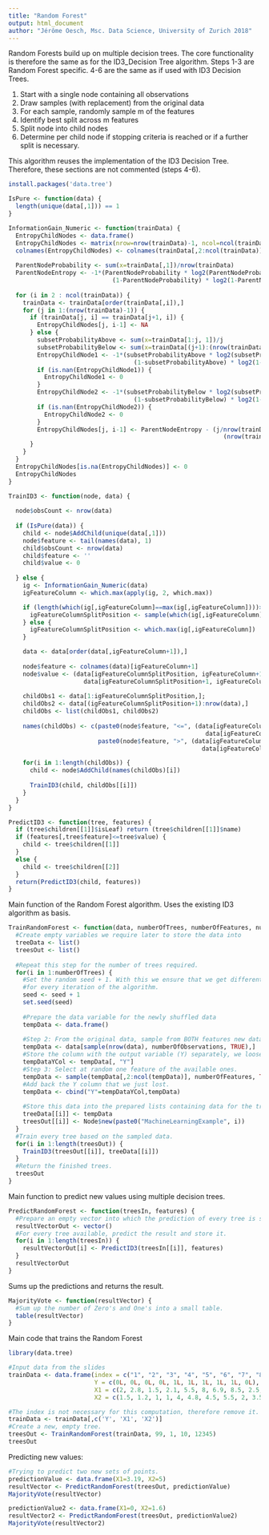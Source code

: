 ```yaml
---
title: "Random Forest"
output: html_document
author: "Jérôme Oesch, Msc. Data Science, University of Zurich 2018"
---
```


Random Forests build up on multiple decision trees. The core functionality is therefore the same as for the ID3_Decision Tree algorithm.
Steps 1-3 are Random Forest specific. 4-6 are the same as if used with ID3 Decision Trees.

  1. Start with a single node containing all observations
  2. Draw samples (with replacement) from the original data
  3. For each sample, randomly sample m of the features
  4. Identify best split across m features
  5. Split node into child nodes
  6. Determine per child node if stopping criteria is reached or if a further split is necessary.

This algorithm reuses the implementation of the ID3 Decision Tree. Therefore, these sections are not commented (steps 4-6).

```r
install.packages('data.tree')
```

```r
IsPure <- function(data) {
  length(unique(data[,1])) == 1
}
```


```r
InformationGain_Numeric <- function(trainData) {
  EntropyChildNodes <- data.frame()
  EntropyChildNodes <- matrix(nrow=nrow(trainData)-1, ncol=ncol(trainData)-1)
  colnames(EntropyChildNodes) <- colnames(trainData[,2:ncol(trainData)])
  
  ParentNodeProbability <- sum(x=trainData[,1])/nrow(trainData)
  ParentNodeEntropy <- -1*(ParentNodeProbability * log2(ParentNodeProbability) + 
                             (1-ParentNodeProbability) * log2(1-ParentNodeProbability))
  
  for (i in 2 : ncol(trainData)) {
    trainData <- trainData[order(trainData[,i]),]
    for (j in 1:(nrow(trainData)-1)) {
      if (trainData[j, i] == trainData[j+1, i]) {
        EntropyChildNodes[j, i-1] <- NA
      } else {
        subsetProbabilityAbove <- sum(x=trainData[1:j, 1])/j
        subsetProbabilityBelow <- sum(x=trainData[(j+1):(nrow(trainData)), 1])/(nrow(trainData)-j)
        EntropyChildNode1 <- -1*(subsetProbabilityAbove * log2(subsetProbabilityAbove) + 
                                   (1-subsetProbabilityAbove) * log2(1-subsetProbabilityAbove))
        if (is.nan(EntropyChildNode1)) {
          EntropyChildNode1 <- 0
        }
        EntropyChildNode2 <- -1*(subsetProbabilityBelow * log2(subsetProbabilityBelow) + 
                                   (1-subsetProbabilityBelow) * log2(1-subsetProbabilityBelow))
        if (is.nan(EntropyChildNode2)) {
          EntropyChildNode2 <- 0
        }
        EntropyChildNodes[j, i-1] <- ParentNodeEntropy - (j/nrow(trainData)*EntropyChildNode1 + 
                                                            (nrow(trainData)-j)/nrow(trainData)*EntropyChildNode2)
      }
    }
  }
  EntropyChildNodes[is.na(EntropyChildNodes)] <- 0
  EntropyChildNodes
}
```

```r
TrainID3 <- function(node, data) {
  
  node$obsCount <- nrow(data)
  
  if (IsPure(data)) {
    child <- node$AddChild(unique(data[,1]))
    node$feature <- tail(names(data), 1)
    child$obsCount <- nrow(data)
    child$feature <- ''
    child$value <- 0
    
  } else {
    ig <- InformationGain_Numeric(data)
    igFeatureColumn <- which.max(apply(ig, 2, which.max))

    if (length(which(ig[,igFeatureColumn]==max(ig[,igFeatureColumn])))>1) {
      igFeatureColumnSplitPosition <- sample(which(ig[,igFeatureColumn]==max(ig[,igFeatureColumn])),1)
    } else {
      igFeatureColumnSplitPosition <- which.max(ig[,igFeatureColumn])
    }

    data <- data[order(data[,igFeatureColumn+1]),]
    
    node$feature <- colnames(data)[igFeatureColumn+1]
    node$value <- (data[igFeatureColumnSplitPosition, igFeatureColumn+1] + 
                     data[igFeatureColumnSplitPosition+1, igFeatureColumn+1])/2
    
    childObs1 <- data[1:igFeatureColumnSplitPosition,];
    childObs2 <- data[(igFeatureColumnSplitPosition+1):nrow(data),]
    childObs <- list(childObs1, childObs2)
    
    names(childObs) <- c(paste0(node$feature, "<=", (data[igFeatureColumnSplitPosition, igFeatureColumn+1] + 
                                                       data[igFeatureColumnSplitPosition+1, igFeatureColumn+1])/2),
                         paste0(node$feature, ">", (data[igFeatureColumnSplitPosition, igFeatureColumn+1] + 
                                                      data[igFeatureColumnSplitPosition+1, igFeatureColumn+1])/2))

    for(i in 1:length(childObs)) {
      child <- node$AddChild(names(childObs)[i])
      
      TrainID3(child, childObs[[i]])
    }
  }
}
```


```r
PredictID3 <- function(tree, features) {
  if (tree$children[[1]]$isLeaf) return (tree$children[[1]]$name)
  if (features[,tree$feature]<=tree$value) {
    child <- tree$children[[1]]
  } 
  else {
    child <- tree$children[[2]]
  }
  return(PredictID3(child, features))
}
```

Main function of the Random Forest algorithm. Uses the existing ID3 algorithm as basis.

```r
TrainRandomForest <- function(data, numberOfTrees, numberOfFeatures, numberOfObservations, seed) {
  #Create empty variables we require later to store the data into
  treeData <- list()
  treesOut <- list()
  
  #Repeat this step for the number of trees required.
  for(i in 1:numberOfTrees) {
    #Set the random seed + 1. With this we ensure that we get different trees 
    #for every iteration of the algorithm.
    seed <- seed + 1
    set.seed(seed)
    
    #Prepare the data variable for the newly shuffled data
    tempData <- data.frame()
    
    #Step 2: From the original data, sample from BOTH features new datapoints, with replacement.
    tempData <- data[sample(nrow(data), numberOfObservations, TRUE),]
    #Store the column with the output variable (Y) separately, we loose it in the next step.
    tempDataYCol <- tempData[, "Y"]
    #Step 3: Select at random one feature of the available ones.
    tempData <- sample(tempData[,2:ncol(tempData)], numberOfFeatures, TRUE)
    #Add back the Y column that we just lost.
    tempData <- cbind("Y"=tempDataYCol,tempData)
    
    #Store this data into the prepared lists containing data for the trees / the actual trees.
    treeData[[i]] <- tempData
    treesOut[[i]] <- Node$new(paste0("MachineLearningExample", i))
  }
  #Train every tree based on the sampled data.
  for(i in 1:length(treesOut)) {
    TrainID3(treesOut[[i]], treeData[[i]])
  }
  #Return the finished trees.
  treesOut
}
```

Main function to predict new values using multiple decision trees.

```r
PredictRandomForest <- function(treesIn, features) {
  #Prepare an empty vector into which the prediction of every tree is stored.
  resultVectorOut <- vector()
  #For every tree available, predict the result and store it.
  for(i in 1:length(treesIn)) {
    resultVectorOut[i] <- PredictID3(treesIn[[i]], features)
  }
  resultVectorOut
}
```

Sums up the predictions and returns the result.

```r
MajorityVote <- function(resultVector) {
  #Sum up the number of Zero's and One's into a small table.
  table(resultVector)
}
```

Main code that trains the Random Forest

```r
library(data.tree)

#Input data from the slides
trainData <- data.frame(index = c("1", "2", "3", "4", "5", "6", "7", "8", "9", "10"),
                        Y = c(0L, 0L, 0L, 0L, 1L, 1L, 1L, 1L, 1L, 0L),
                        X1 = c(2, 2.8, 1.5, 2.1, 5.5, 8, 6.9, 8.5, 2.5, 7.7),
                        X2 = c(1.5, 1.2, 1, 1, 4, 4.8, 4.5, 5.5, 2, 3.5))

#The index is not necessary for this computation, therefore remove it.
trainData <- trainData[,c('Y', 'X1', 'X2')]
#Create a new, empty tree.
treesOut <- TrainRandomForest(trainData, 99, 1, 10, 12345)
treesOut
```

Predicting new values:

```r
#Trying to predict two new sets of points.
predictionValue <- data.frame(X1=3.19, X2=5)
resultVector <- PredictRandomForest(treesOut, predictionValue)
MajorityVote(resultVector)

predictionValue2 <- data.frame(X1=0, X2=1.6)
resultVector2 <- PredictRandomForest(treesOut, predictionValue2)
MajorityVote(resultVector2)
```